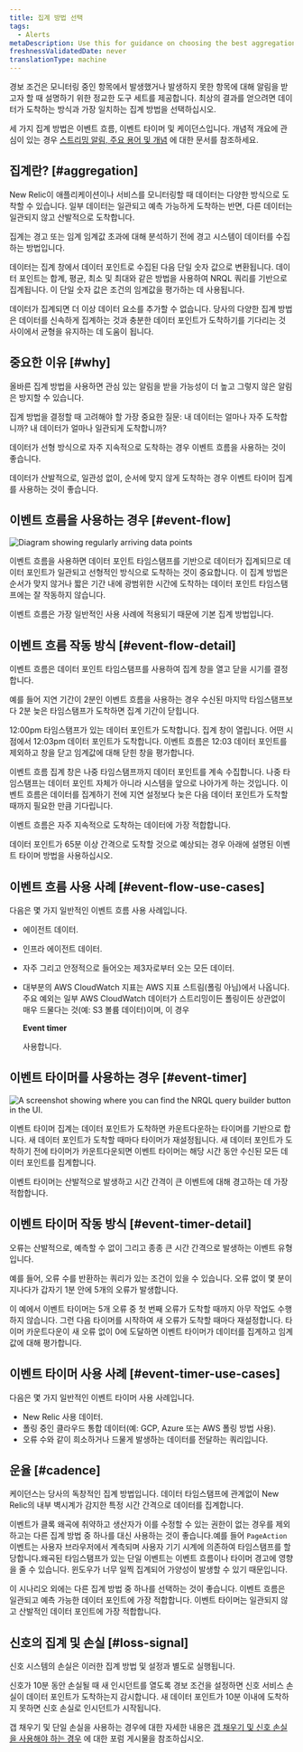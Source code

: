 ```yaml
---
title: 집계 방법 선택
tags:
  - Alerts
metaDescription: Use this for guidance on choosing the best aggregation method for your alerting conditions and notification thresholds.
freshnessValidatedDate: never
translationType: machine
---
```




경보 조건은 모니터링 중인 항목에서 발생했거나 발생하지 못한 항목에 대해 알림을 받고자 할 때 설명하기 위한 정교한 도구 세트를 제공합니다. 최상의 결과를 얻으려면 데이터가 도착하는 방식과 가장 일치하는 집계 방법을 선택하십시오.

세 가지 집계 방법은 이벤트 흐름, 이벤트 타이머 및 케이던스입니다. 개념적 개요에 관심이 있는 경우 [스트리밍 알림, 주요 용어 및 개념](/docs/alerts-applied-intelligence/new-relic-alerts/advanced-alerts/understand-technical-concepts/streaming-alerts-key-terms-concepts/) 에 대한 문서를 참조하세요.

## 집계란? [#aggregation]

New Relic이 애플리케이션이나 서비스를 모니터링할 때 데이터는 다양한 방식으로 도착할 수 있습니다. 일부 데이터는 일관되고 예측 가능하게 도착하는 반면, 다른 데이터는 일관되지 않고 산발적으로 도착합니다.

집계는 경고 또는 임계 임계값 초과에 대해 분석하기 전에 경고 시스템이 데이터를 수집하는 방법입니다.

데이터는 집계 창에서 데이터 포인트로 수집된 다음 단일 숫자 값으로 변환됩니다. 데이터 포인트는 합계, 평균, 최소 및 최대와 같은 방법을 사용하여 NRQL 쿼리를 기반으로 집계됩니다. 이 단일 숫자 값은 조건의 임계값을 평가하는 데 사용됩니다.

데이터가 집계되면 더 이상 데이터 요소를 추가할 수 없습니다. 당사의 다양한 집계 방법은 데이터를 신속하게 집계하는 것과 충분한 데이터 포인트가 도착하기를 기다리는 것 사이에서 균형을 유지하는 데 도움이 됩니다.

## 중요한 이유 [#why]

올바른 집계 방법을 사용하면 관심 있는 알림을 받을 가능성이 더 높고 그렇지 않은 알림은 방지할 수 있습니다.

집계 방법을 결정할 때 고려해야 할 가장 중요한 질문: 내 데이터는 얼마나 자주 도착합니까? 내 데이터가 얼마나 일관되게 도착합니까?

데이터가 선형 방식으로 자주 지속적으로 도착하는 경우 이벤트 흐름을 사용하는 것이 좋습니다.

데이터가 산발적으로, 일관성 없이, 순서에 맞지 않게 도착하는 경우 이벤트 타이머 집계를 사용하는 것이 좋습니다.

## 이벤트 흐름을 사용하는 경우 [#event-flow]

<img
  title="Diagram showing regularly arriving data points."
  alt="Diagram showing regularly arriving data points"
  src={accountsTimeSeriesDataPoints}
/>

이벤트 흐름을 사용하면 데이터 포인트 타임스탬프를 기반으로 데이터가 집계되므로 데이터 포인트가 일관되고 선형적인 방식으로 도착하는 것이 중요합니다. 이 집계 방법은 순서가 맞지 않거나 짧은 기간 내에 광범위한 시간에 도착하는 데이터 포인트 타임스탬프에는 잘 작동하지 않습니다.

이벤트 흐름은 가장 일반적인 사용 사례에 적용되기 때문에 기본 집계 방법입니다.

## 이벤트 흐름 작동 방식 [#event-flow-detail]

이벤트 흐름은 데이터 포인트 타임스탬프를 사용하여 집계 창을 열고 닫을 시기를 결정합니다.

예를 들어 지연 기간이 2분인 이벤트 흐름을 사용하는 경우 수신된 마지막 타임스탬프보다 2분 늦은 타임스탬프가 도착하면 집계 기간이 닫힙니다.

12:00pm 타임스탬프가 있는 데이터 포인트가 도착합니다. 집계 창이 열립니다. 어떤 시점에서 12:03pm 데이터 포인트가 도착합니다. 이벤트 흐름은 12:03 데이터 포인트를 제외하고 창을 닫고 임계값에 대해 닫힌 창을 평가합니다.

이벤트 흐름 집계 창은 나중 타임스탬프까지 데이터 포인트를 계속 수집합니다. 나중 타임스탬프는 데이터 포인트 자체가 아니라 시스템을 앞으로 나아가게 하는 것입니다. 이벤트 흐름은 데이터를 집계하기 전에 지연 설정보다 늦은 다음 데이터 포인트가 도착할 때까지 필요한 만큼 기다립니다.

이벤트 흐름은 자주 지속적으로 도착하는 데이터에 가장 적합합니다.

<Callout variant="caution">
  데이터 포인트가 65분 이상 간격으로 도착할 것으로 예상되는 경우 아래에 설명된 이벤트 타이머 방법을 사용하십시오.
</Callout>

## 이벤트 흐름 사용 사례 [#event-flow-use-cases]

다음은 몇 가지 일반적인 이벤트 흐름 사용 사례입니다.

* <InlinePopover type="apm"/>

  에이전트 데이터.

* 인프라 에이전트 데이터.

* 자주 그리고 안정적으로 들어오는 제3자로부터 오는 모든 데이터.

* 대부분의 AWS CloudWatch 지표는 AWS 지표 스트림(폴링 아님)에서 나옵니다. 주요 예외는 일부 AWS CloudWatch 데이터가 스트리밍이든 폴링이든 상관없이 매우 드물다는 것(예: S3 볼륨 데이터)이며, 이 경우

  <DoNotTranslate>**Event timer**</DoNotTranslate>

  사용합니다.

## 이벤트 타이머를 사용하는 경우 [#event-timer]

<img
  title="A screenshot showing where you can find the NRQL query builder button in the UI."
  alt="A screenshot showing where you can find the NRQL query builder button in the UI."
  src={accountsSignalConsistency}
/>

이벤트 타이머 집계는 데이터 포인트가 도착하면 카운트다운하는 타이머를 기반으로 합니다. 새 데이터 포인트가 도착할 때마다 타이머가 재설정됩니다. 새 데이터 포인트가 도착하기 전에 타이머가 카운트다운되면 이벤트 타이머는 해당 시간 동안 수신된 모든 데이터 포인트를 집계합니다.

이벤트 타이머는 산발적으로 발생하고 시간 간격이 큰 이벤트에 대해 경고하는 데 가장 적합합니다.

## 이벤트 타이머 작동 방식 [#event-timer-detail]

오류는 산발적으로, 예측할 수 없이 그리고 종종 큰 시간 간격으로 발생하는 이벤트 유형입니다.

예를 들어, 오류 수를 반환하는 쿼리가 있는 조건이 있을 수 있습니다. 오류 없이 몇 분이 지나다가 갑자기 1분 안에 5개의 오류가 발생합니다.

이 예에서 이벤트 타이머는 5개 오류 중 첫 번째 오류가 도착할 때까지 아무 작업도 수행하지 않습니다. 그런 다음 타이머를 시작하여 새 오류가 도착할 때마다 재설정합니다. 타이머 카운트다운이 새 오류 없이 0에 도달하면 이벤트 타이머가 데이터를 집계하고 임계값에 대해 평가합니다.

## 이벤트 타이머 사용 사례 [#event-timer-use-cases]

다음은 몇 가지 일반적인 이벤트 타이머 사용 사례입니다.

* New Relic 사용 데이터.
* 폴링 중인 클라우드 통합 데이터(예: GCP, Azure 또는 AWS 폴링 방법 사용).
* 오류 수와 같이 희소하거나 드물게 발생하는 데이터를 전달하는 쿼리입니다.

## 운율 [#cadence]

케이던스는 당사의 독창적인 집계 방법입니다. 데이터 타임스탬프에 관계없이 New Relic의 내부 벽시계가 감지한 특정 시간 간격으로 데이터를 집계합니다.

이벤트가 클록 왜곡에 취약하고 생산자가 이를 수정할 수 있는 권한이 없는 경우를 제외하고는 다른 집계 방법 중 하나를 대신 사용하는 것이 좋습니다.예를 들어 `PageAction` 이벤트는 사용자 브라우저에서 계측되며 사용자 기기 시계에 의존하여 타임스탬프를 할당합니다.왜곡된 타임스탬프가 있는 단일 이벤트는 이벤트 흐름이나 타이머 경고에 영향을 줄 수 있습니다. 윈도우가 너무 일찍 집계되어 가양성이 발생할 수 있기 때문입니다.

이 시나리오 외에는 다른 집계 방법 중 하나를 선택하는 것이 좋습니다. 이벤트 흐름은 일관되고 예측 가능한 데이터 포인트에 가장 적합합니다. 이벤트 타이머는 일관되지 않고 산발적인 데이터 포인트에 가장 적합합니다.

## 신호의 집계 및 손실 [#loss-signal]

신호 시스템의 손실은 이러한 집계 방법 및 설정과 별도로 실행됩니다.

신호가 10분 동안 손실될 때 새 인시던트를 열도록 경보 조건을 설정하면 신호 서비스 손실이 데이터 포인트가 도착하는지 감시합니다. 새 데이터 포인트가 10분 이내에 도착하지 못하면 신호 손실로 인시던트가 시작됩니다.

갭 채우기 및 단일 손실을 사용하는 경우에 대한 자세한 내용은 [갭 채우기 및 신호 손실을 사용해야 하는 경우](https://discuss.newrelic.com/t/relic-solution-how-can-i-figure-out-when-to-use-gap-filling-and-loss-of-signal/120401) 에 대한 포럼 게시물을 참조하십시오.